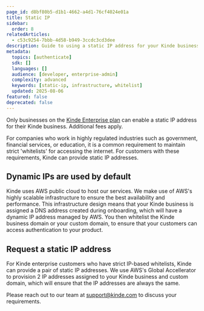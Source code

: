 ```yaml
---
page_id: d8bf80b5-d1b1-4662-a4d1-76cf4024e01a
title: Static IP
sidebar:
  order: 8
relatedArticles:
  - c53c9254-7bbb-4d58-b949-3ccdc3cd3dee
description: Guide to using a static IP address for your Kinde business.
metadata:
  topics: [authenticate]
  sdk: []
  languages: []
  audience: [developer, enterprise-admin]
  complexity: advanced
  keywords: [static-ip, infrastructure, whitelist]
  updated: 2025-08-06
featured: false
deprecated: false
---
```


<Aside type="upgrade">

Only businesses on the [Kinde Enterprise plan](https://kinde.com/pricing/) can enable a static IP address for their Kinde business. Additional fees apply.

</Aside>

For companies who work in highly regulated industries such as government, financial services, or education, it is a common requirement to maintain strict 'whitelists' for accessing the internet. For customers with these requirements, Kinde can provide static IP addresses.

## Dynamic IPs are used by default

Kinde uses AWS public cloud to host our services. We make use of AWS's highly scalable infrastructure to ensure the best availability and performance. This infrastructure design means that your Kinde business is assigned a DNS address created during onboarding, which will have a dynamic IP address managed by AWS. You then whitelist the Kinde business domain or your custom domain, to ensure that your customers can access authentication to your product.

## Request a static IP address

For Kinde enterprise customers who have strict IP-based whitelists, Kinde can provide a pair of static IP addresses. We use AWS's Global Accellerator to provision 2 IP addresses assigned to your Kinde business and custom domain, which will ensure that the IP addresses are always the same.

Please reach out to our team at support@kinde.com to discuss your requirements.
